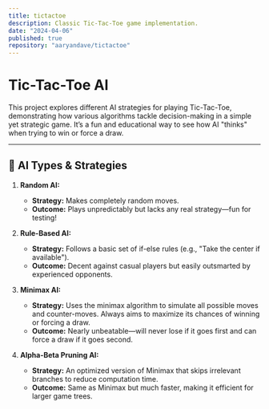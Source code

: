 ```yaml
---
title: tictactoe
description: Classic Tic-Tac-Toe game implementation.
date: "2024-04-06"
published: true
repository: "aaryandave/tictactoe"
---
```


# Tic-Tac-Toe AI  

This project explores different AI strategies for playing Tic-Tac-Toe, demonstrating how various algorithms tackle decision-making in a simple yet strategic game. It’s a fun and educational way to see how AI "thinks" when trying to win or force a draw.

---

## 🤖 **AI Types & Strategies**  

1. **Random AI:**  
   - **Strategy:** Makes completely random moves.  
   - **Outcome:** Plays unpredictably but lacks any real strategy—fun for testing!  

2. **Rule-Based AI:**  
   - **Strategy:** Follows a basic set of if-else rules (e.g., "Take the center if available").  
   - **Outcome:** Decent against casual players but easily outsmarted by experienced opponents.  

3. **Minimax AI:**  
   - **Strategy:** Uses the minimax algorithm to simulate all possible moves and counter-moves. Always aims to maximize its chances of winning or forcing a draw.  
   - **Outcome:** Nearly unbeatable—will never lose if it goes first and can force a draw if it goes second.

4. **Alpha-Beta Pruning AI:**  
   - **Strategy:** An optimized version of Minimax that skips irrelevant branches to reduce computation time.  
   - **Outcome:** Same as Minimax but much faster, making it efficient for larger game trees.  